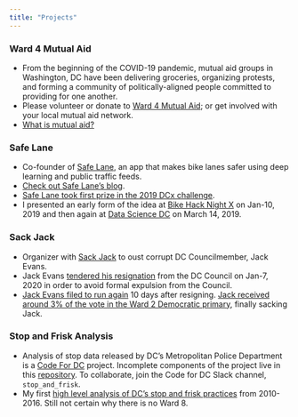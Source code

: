 ```yaml
---
title: "Projects"
---
```


### Ward 4 Mutual Aid

- From the beginning of the COVID-19 pandemic, mutual aid groups in Washington, DC have been delivering groceries, organizing protests, and forming a community of politically-aligned people committed to providing for one another.
- Please volunteer or donate to [Ward 4 Mutual Aid](https://ward4mutualaid.org/){target="_blank"}; or get involved with your local mutual aid network.
- [What is mutual aid?](http://bigdoorbrigade.com/what-is-mutual-aid/){target="_blank"}

### Safe Lane

- Co-founder of [Safe Lane](https://www.safelane.io/){target="_blank"}, an app that makes bike lanes safer using deep learning and public traffic feeds.
- [Check out Safe Lane's blog](https://medium.com/safe-lane){target="_blank"}.
- [Safe Lane took first prize in the 2019 DCx challenge](https://octo.dc.gov/release/bowser-administration-announces-winners-dcx){target="_blank"}.
- I presented an early form of the idea at [Bike Hack Night X](https://bit.ly/predictingdirty){target="_blank"} on Jan-10, 2019 and then again at [Data Science DC](https://www.meetup.com/Data-Science-DC/events/259302275/){target="_blank"} on March 14, 2019.

### Sack Jack

- Organizer with [Sack Jack](http://web.archive.org/web/20191230093310/http://www.sackjack.org/){target="_blank"} to oust corrupt DC Councilmember, Jack Evans.
- Jack Evans [tendered his resignation](https://www.washingtonpost.com/local/dc-politics/dc-council-to-hold-hearing-on-expelling-jack-evans-over-ethics-violations/2020/01/06/c65ea0de-30b2-11ea-a053-dc6d944ba776_story.html){target="_blank"} from the DC Council on Jan-7, 2020 in order to avoid formal expulsion from the Council.
- [Jack Evans filed to run again](https://www.cnn.com/2020/01/27/politics/jack-evans-will-run-for-seat-in-2020/index.html){target="_blank"} 10 days after resigning. [Jack received around 3% of the vote in the Ward 2 Democratic primary](https://www.washingtonpost.com/local/dc-politics/dc-primary-results/2020/06/03/de33d982-a596-11ea-bb20-ebf0921f3bbd_story.html){target="_blank"}, finally sacking Jack.

### Stop and Frisk Analysis

- Analysis of stop data released by DC's Metropolitan Police Department is a [Code For DC](https://codefordc.org/){target="_blank"} project. Incomplete components of the project live in this [repository](https://github.com/bfraiche/dc-stop-and-frisk){target="_blank"}. To collaborate, join the Code for DC Slack channel, `stop_and_frisk`.
- My first [high level analysis of DC's stop and frisk practices](https://bfraiche.github.io/sptp/){target="_blank"} from 2010-2016. Still not certain why there is no Ward 8.
